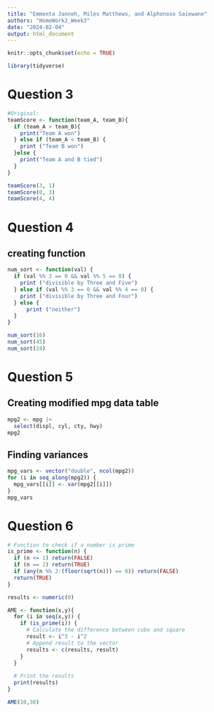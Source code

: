 ```yaml
---
title: "Emmenta Janneh, Miles Matthews, and Alphonoso Saiewane"
authors: "HomeWork2_Week3"
date: "2024-02-04"
output: html_document
---
```


```r
knitr::opts_chunk$set(echo = TRUE)
```
```r
library(tidyverse)
```

# Question 3

```r
#Original:
teamScore <- function(team_A, team_B){
  if (team_A > team_B){
    print("Team A won")
  } else if (team_A < team_B) {
    print ("Team B won")
  }else {
    print("Team A and B tied")
  }
}

teamScore(3, 1)
teamScore(0, 3)
teamScore(4, 4)
```


# Question 4

## creating function
```r
num_sort <- function(val) {
  if (val %% 3 == 0 && val %% 5 == 0) {
    print ("divisible by Three and Five")
  } else if (val %% 3 == 0 && val %% 4 == 0) {
    print ("divisible by Three and Four")
  } else {
      print ("neither")
  }
}

num_sort(16)
num_sort(45)
num_sort(24)
```


# Question 5

## Creating modified mpg data table
```r
mpg2 <- mpg |>
  select(displ, cyl, cty, hwy)
mpg2
```

## Finding variances

```r
mpg_vars <- vector("double", ncol(mpg2))
for (i in seq_along(mpg2)) {
  mpg_vars[[i]] <- var(mpg2[[i]])
}
mpg_vars
```


# Question 6

```r
# Function to check if a number is prime
is_prime <- function(n) {
  if (n <= 1) return(FALSE)
  if (n == 2) return(TRUE)
  if (any(n %% 2:(floor(sqrt(n))) == 0)) return(FALSE)
  return(TRUE)
}

results <- numeric(0)

AME <- function(x,y){
  for (i in seq(x,y)) {
    if (is_prime(i)) {
      # Calculate the difference between cube and square
      result <- i^3 - i^2
      # Append result to the vector
      results <- c(results, result)
    }
  }
   
  # Print the results
  print(results)
}

AME(10,30)
```

